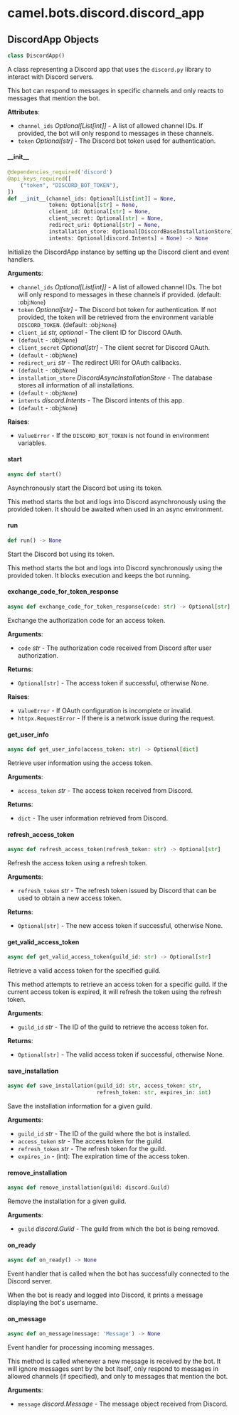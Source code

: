 <a id="camel.bots.discord.discord_app"></a>

# camel.bots.discord.discord\_app

<a id="camel.bots.discord.discord_app.DiscordApp"></a>

## DiscordApp Objects

```python
class DiscordApp()
```

A class representing a Discord app that uses the `discord.py` library
to interact with Discord servers.

This bot can respond to messages in specific channels and only reacts to
messages that mention the bot.

**Attributes**:

- `channel_ids` _Optional[List[int]]_ - A list of allowed channel IDs. If
  provided, the bot will only respond to messages in these channels.
- `token` _Optional[str]_ - The Discord bot token used for authentication.

<a id="camel.bots.discord.discord_app.DiscordApp.__init__"></a>

#### \_\_init\_\_

```python
@dependencies_required('discord')
@api_keys_required([
    ("token", "DISCORD_BOT_TOKEN"),
])
def __init__(channel_ids: Optional[List[int]] = None,
             token: Optional[str] = None,
             client_id: Optional[str] = None,
             client_secret: Optional[str] = None,
             redirect_uri: Optional[str] = None,
             installation_store: Optional[DiscordBaseInstallationStore] = None,
             intents: Optional[discord.Intents] = None) -> None
```

Initialize the DiscordApp instance by setting up the Discord client
and event handlers.

**Arguments**:

- `channel_ids` _Optional[List[int]]_ - A list of allowed channel IDs.
  The bot will only respond to messages in these channels if
  provided. (default: :obj:`None`)
- `token` _Optional[str]_ - The Discord bot token for authentication.
  If not provided, the token will be retrieved from the
  environment variable `DISCORD_TOKEN`. (default: :obj:`None`)
- `client_id` _str, optional_ - The client ID for Discord OAuth.
- `(default` - :obj:`None`)
- `client_secret` _Optional[str]_ - The client secret for Discord OAuth.
- `(default` - :obj:`None`)
- `redirect_uri` _str_ - The redirect URI for OAuth callbacks.
- `(default` - :obj:`None`)
- `installation_store` _DiscordAsyncInstallationStore_ - The database
  stores all information of all installations.
- `(default` - :obj:`None`)
- `intents` _discord.Intents_ - The Discord intents of this app.
- `(default` - :obj:`None`)
  

**Raises**:

- `ValueError` - If the `DISCORD_BOT_TOKEN` is not found in environment
  variables.

<a id="camel.bots.discord.discord_app.DiscordApp.start"></a>

#### start

```python
async def start()
```

Asynchronously start the Discord bot using its token.

This method starts the bot and logs into Discord asynchronously using
the provided token. It should be awaited when used in an async
environment.

<a id="camel.bots.discord.discord_app.DiscordApp.run"></a>

#### run

```python
def run() -> None
```

Start the Discord bot using its token.

This method starts the bot and logs into Discord synchronously using
the provided token. It blocks execution and keeps the bot running.

<a id="camel.bots.discord.discord_app.DiscordApp.exchange_code_for_token_response"></a>

#### exchange\_code\_for\_token\_response

```python
async def exchange_code_for_token_response(code: str) -> Optional[str]
```

Exchange the authorization code for an access token.

**Arguments**:

- `code` _str_ - The authorization code received from Discord after
  user authorization.
  

**Returns**:

- `Optional[str]` - The access token if successful, otherwise None.
  

**Raises**:

- `ValueError` - If OAuth configuration is incomplete or invalid.
- `httpx.RequestError` - If there is a network issue during the request.

<a id="camel.bots.discord.discord_app.DiscordApp.get_user_info"></a>

#### get\_user\_info

```python
async def get_user_info(access_token: str) -> Optional[dict]
```

Retrieve user information using the access token.

**Arguments**:

- `access_token` _str_ - The access token received from Discord.
  

**Returns**:

- `dict` - The user information retrieved from Discord.

<a id="camel.bots.discord.discord_app.DiscordApp.refresh_access_token"></a>

#### refresh\_access\_token

```python
async def refresh_access_token(refresh_token: str) -> Optional[str]
```

Refresh the access token using a refresh token.

**Arguments**:

- `refresh_token` _str_ - The refresh token issued by Discord that
  can be used to obtain a new access token.
  

**Returns**:

- `Optional[str]` - The new access token if successful, otherwise None.

<a id="camel.bots.discord.discord_app.DiscordApp.get_valid_access_token"></a>

#### get\_valid\_access\_token

```python
async def get_valid_access_token(guild_id: str) -> Optional[str]
```

Retrieve a valid access token for the specified guild.

This method attempts to retrieve an access token for a specific guild.
If the current access token is expired, it will refresh the token using
the refresh token.

**Arguments**:

- `guild_id` _str_ - The ID of the guild to retrieve the access
  token for.
  

**Returns**:

- `Optional[str]` - The valid access token if successful,
  otherwise None.

<a id="camel.bots.discord.discord_app.DiscordApp.save_installation"></a>

#### save\_installation

```python
async def save_installation(guild_id: str, access_token: str,
                            refresh_token: str, expires_in: int)
```

Save the installation information for a given guild.

**Arguments**:

- `guild_id` _str_ - The ID of the guild where the bot is installed.
- `access_token` _str_ - The access token for the guild.
- `refresh_token` _str_ - The refresh token for the guild.
- `expires_in` - (int): The expiration time of the
  access token.

<a id="camel.bots.discord.discord_app.DiscordApp.remove_installation"></a>

#### remove\_installation

```python
async def remove_installation(guild: discord.Guild)
```

Remove the installation for a given guild.

**Arguments**:

- `guild` _discord.Guild_ - The guild from which the bot is
  being removed.

<a id="camel.bots.discord.discord_app.DiscordApp.on_ready"></a>

#### on\_ready

```python
async def on_ready() -> None
```

Event handler that is called when the bot has successfully
connected to the Discord server.

When the bot is ready and logged into Discord, it prints a message
displaying the bot's username.

<a id="camel.bots.discord.discord_app.DiscordApp.on_message"></a>

#### on\_message

```python
async def on_message(message: 'Message') -> None
```

Event handler for processing incoming messages.

This method is called whenever a new message is received by the bot. It
will ignore messages sent by the bot itself, only respond to messages
in allowed channels (if specified), and only to messages that mention
the bot.

**Arguments**:

- `message` _discord.Message_ - The message object received from
  Discord.

